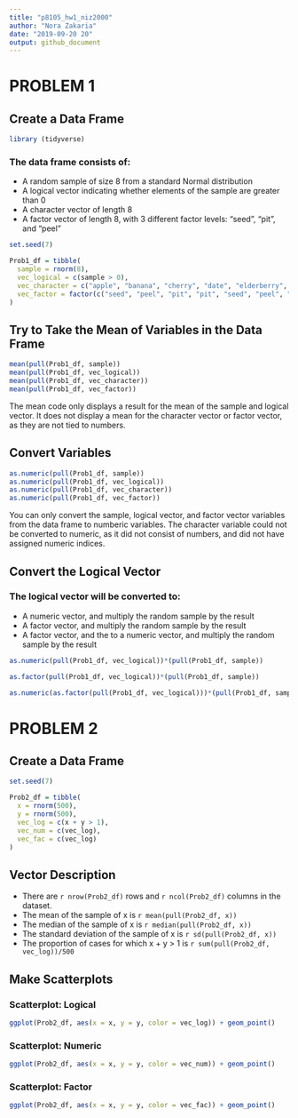 ```yaml
---
title: "p8105_hw1_niz2000"
author: "Nora Zakaria"
date: "2019-09-20 20"
output: github_document
---
```


# PROBLEM 1

## Create a Data Frame

```r
library (tidyverse)
```

### The data frame consists of:
* A random sample of size 8 from a standard Normal distribution
* A logical vector indicating whether elements of the sample are greater than 0
* A character vector of length 8
* A factor vector of length 8, with 3 different factor levels: "seed", "pit", and "peel"

```r
set.seed(7)

Prob1_df = tibble(
  sample = rnorm(8),
  vec_logical = c(sample > 0), 
  vec_character = c("apple", "banana", "cherry", "date", "elderberry", "fig", "guava", "honeydew"),
  vec_factor = factor(c("seed", "peel", "pit", "pit", "seed", "peel", "seed", "seed")),
)
```

## Try to Take the Mean of Variables in the Data Frame

```r
mean(pull(Prob1_df, sample))
mean(pull(Prob1_df, vec_logical))
mean(pull(Prob1_df, vec_character))
mean(pull(Prob1_df, vec_factor))
```

The mean code only displays a result for the mean of the sample and logical vector. It does not display a mean for the character vector or factor vector, as they are not tied to numbers. 

## Convert Variables

```r
as.numeric(pull(Prob1_df, sample))
as.numeric(pull(Prob1_df, vec_logical))
as.numeric(pull(Prob1_df, vec_character))
as.numeric(pull(Prob1_df, vec_factor))
```

You can only convert the sample, logical vector, and factor vector variables from the data frame to numberic variables. The character variable could not be converted to numeric, as it did not consist of numbers, and did not have assigned numeric indices.

## Convert the Logical Vector

### The logical vector will be converted to:
* A numeric vector, and multiply the random sample by the result
* A factor vector, and multiply the random sample by the result
* A factor vector, and the to a numeric vector, and multiply the random sample by the result

```r
as.numeric(pull(Prob1_df, vec_logical))*(pull(Prob1_df, sample))

as.factor(pull(Prob1_df, vec_logical))*(pull(Prob1_df, sample))

as.numeric(as.factor(pull(Prob1_df, vec_logical)))*(pull(Prob1_df, sample))
```


# PROBLEM 2

## Create a Data Frame

```r
set.seed(7)

Prob2_df = tibble(
  x = rnorm(500),
  y = rnorm(500),
  vec_log = c(x + y > 1),
  vec_num = c(vec_log),
  vec_fac = c(vec_log)
)
```

## Vector Description
* There are `r nrow(Prob2_df)` rows and `r ncol(Prob2_df)` columns in the dataset.
* The mean of the sample of x is `r mean(pull(Prob2_df, x))`
* The median of the sample of x is `r median(pull(Prob2_df, x))`
* The standard deviation of the sample of x is `r sd(pull(Prob2_df, x))`
* The proportion of cases for which x + y > 1 is `r sum(pull(Prob2_df, vec_log))/500`

## Make Scatterplots

### Scatterplot: Logical
```r
ggplot(Prob2_df, aes(x = x, y = y, color = vec_log)) + geom_point()
```

### Scatterplot: Numeric
```r
ggplot(Prob2_df, aes(x = x, y = y, color = vec_num)) + geom_point()
```

### Scatterplot: Factor
```r
ggplot(Prob2_df, aes(x = x, y = y, color = vec_fac)) + geom_point()
```